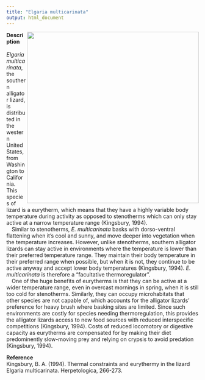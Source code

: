 ```yaml
---
title: "Elgaria multicarinata"
output: html_document
---
```


<img src="https://i.pinimg.com/originals/40/14/88/40148816b498f095d7e2ad9ca7193658.jpg" 
width = 450 
class="center"
align="right" />
**Description**  
&emsp;*Elgaria multicarinata*, the southern alligator lizard, is distributed in the western United States, from Washington to California. This species of lizard is a eurytherm, which means that they have a highly variable body temperature during activity as opposed to stenotherms which can only stay active at a narrow temperature range (Kingsbury, 1994).  
&emsp;Similar to stenotherms, *E. multicarinata* basks with dorso-ventral flattening when it's cool and sunny, and move deeper into vegetation when the temperature increases. However, unlike stenotherms, southern alligator lizards can stay active in environments where the temperature is lower than their preferred temperature range. They maintain their body temperature in their preferred range when possible, but when it is not, they continue to be active anyway and accept lower body temperatures (Kingsbury, 1994). *E. multicarinata* is therefore a "facultative thermoregulator".  
&emsp;One of the huge benefits of eurytherms is that they can be active at a wider temperature range, even in overcast mornings in spring, when it is still too cold for stenotherms. Similarly, they can occupy microhabitats that other species are not capable of, which accounts for the alligator lizards' preference for heavy brush where basking sites are limited. Since such environments are costly for species needing thermoregulation, this provides the alligator lizards access to new food sources with reduced interspecific competitions (Kingsbury, 1994). Costs of reduced locomotory or digestive capacity as eurytherms are compensated for by making their diet predominently slow-moving prey and relying on crypsis to avoid predation (Kingsbury, 1994).

**Reference**  
Kingsbury, B. A. (1994). Thermal constraints and eurythermy in the lizard Elgaria multicarinata. Herpetologica, 266-273.

<!-- They have a large head and a strong jaw, which enable them to bite with a lot of power. -->
<!-- They hibernate during colder months, mating occurs around April and May, and eggs hatch through summer and early fall.   -->
<!-- This species is long-living and known to live up to 15 years.   -->